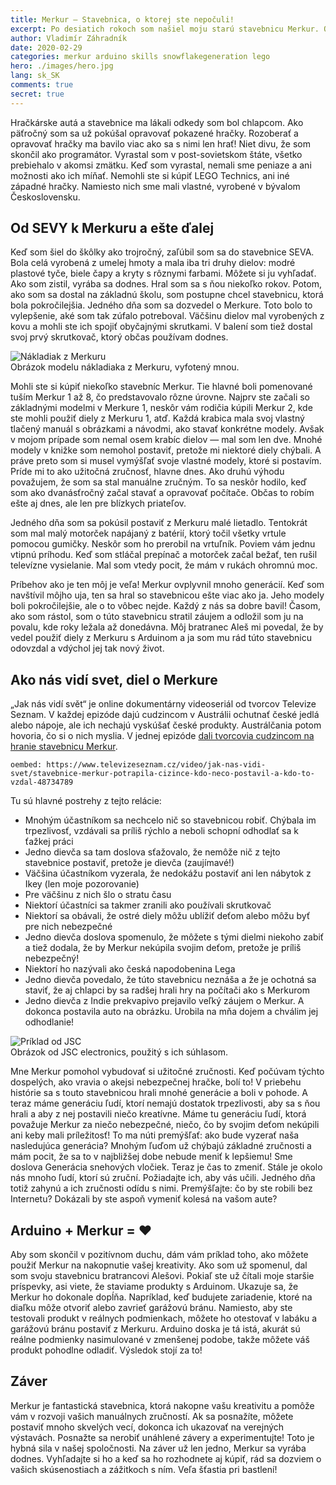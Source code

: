 ```yaml
---
title: Merkur — Stavebnica, o ktorej ste nepočuli!
excerpt: Po desiatich rokoch som našiel moju starú stavebnicu Merkur. Oživili sa spomienky a dostal som nápady, ako ju opäť na niečo využiť.
author: Vladimír Záhradník
date: 2020-02-29
categories: merkur arduino skills snowflakegeneration lego
hero: ./images/hero.jpg
lang: sk_SK
comments: true
secret: true
---
```

Hračkárske autá a stavebnice ma lákali odkedy som bol chlapcom. Ako päťročný som sa už pokúšal opravovať pokazené hračky. Rozoberať a opravovať hračky ma bavilo viac ako sa s nimi len hrať! Niet divu, že som skončil ako programátor. Vyrastal som v post-sovietskom štáte, všetko prebiehalo v akomsi zmätku. Keď som vyrastal, nemali sme peniaze a ani možnosti ako ich míňať. Nemohli ste si kúpiť LEGO Technics, ani iné západné hračky. Namiesto nich sme mali vlastné, vyrobené v bývalom Československu.

## Od SEVY k Merkuru a ešte ďalej
Keď som šiel do škôlky ako trojročný, zaľúbil som sa do stavebnice SEVA. Bola celá vyrobená z umelej hmoty a mala iba tri druhy dielov: modré plastové tyče, biele čapy a kryty s rôznymi farbami. Môžete si ju vyhľadať. Ako som zistil, vyrába sa dodnes. Hral som sa s ňou niekoľko rokov. Potom, ako som sa dostal na základnú školu, som postupne chcel stavebnicu, ktorá bola pokročilejšia. Jedného dňa som sa dozvedel o Merkure. Toto bolo to vylepšenie, aké som tak zúfalo potreboval. Väčšinu dielov mal vyrobených z kovu a mohli ste ich spojiť obyčajnými skrutkami. V balení som tiež dostal svoj prvý skrutkovač, ktorý občas používam dodnes.

<div className="Image__Large">
  <img src="./images/merkur-truck.jpg" alt="Nákladiak z Merkuru" />
  <figcaption>Obrázok modelu nákladiaka z Merkuru, vyfotený mnou.</figcaption>
</div>

Mohli ste si kúpiť niekoľko stavebníc Merkur. Tie hlavné boli pomenované tuším Merkur 1 až 8, čo predstavovalo rôzne úrovne. Najprv ste začali so základnými modelmi v Merkure 1, neskôr vám rodičia kúpili Merkur 2, kde ste mohli použiť diely z Merkuru 1, atď. Každá krabica mala svoj vlastný tlačený manuál s obrázkami a návodmi, ako stavať konkrétne modely. Avšak v mojom prípade som nemal osem krabíc dielov — mal som len dve. Mnohé modely v knižke som nemohol postaviť, pretože mi niektoré diely chýbali. A práve preto som si musel vymýšľať svoje vlastné modely, ktoré si postavím. Príde mi to ako užitočná zručnosť, hlavne dnes. Ako druhú výhodu považujem, že som sa stal manuálne zručným. To sa neskôr hodilo, keď som ako dvanásťročný začal stavať a opravovať počítače. Občas to robím ešte aj dnes, ale len pre blízkych priateľov.

Jedného dňa som sa pokúsil postaviť z Merkuru malé lietadlo. Tentokrát som mal malý motorček napájaný z batérií, ktorý točil všetky vrtule pomocou gumičky. Neskôr som ho prerobil na vrtuľník. Poviem vám jednu vtipnú príhodu. Keď som stláčal prepínač a motorček začal bežať, ten rušil televízne vysielanie. Mal som vtedy pocit, že mám v rukách ohromnú moc.

Príbehov ako je ten môj je veľa! Merkur ovplyvnil mnoho generácií. Keď som navštívil môjho uja, ten sa hral so stavebnicou ešte viac ako ja. Jeho modely boli pokročilejšie, ale o to vôbec nejde. Každý z nás sa dobre bavil! Časom, ako som rástol, som o túto stavebnicu stratil záujem a odložil som ju na povalu, kde roky ležala až donedávna. Môj bratranec Aleš mi povedal, že by vedel použiť diely z Merkuru s Arduinom a ja som mu rád túto stavebnicu odovzdal a vdýchol jej tak nový život.

## Ako nás vidí svet, diel o Merkure
„Jak nás vidí svět“ je online dokumentárny videoseriál od tvorcov Televize Seznam. V každej epizóde dajú cudzincom v Austrálii ochutnať české jedlá alebo nápoje, ale ich nechajú vyskúšať české produkty. Austrálčania potom hovoria, čo si o nich myslia. V jednej epizóde [dali tvorcovia cudzincom na hranie stavebnicu Merkur][jak-nas-vidi-svet-merkur].

`oembed: https://www.televizeseznam.cz/video/jak-nas-vidi-svet/stavebnice-merkur-potrapila-cizince-kdo-neco-postavil-a-kdo-to-vzdal-48734789`

Tu sú hlavné postrehy z tejto relácie:
- Mnohým účastníkom sa nechcelo nič so stavebnicou robiť. Chýbala im trpezlivosť, vzdávali sa príliš rýchlo a neboli schopní odhodlať sa k ťažkej práci
- Jedno dievča sa tam doslova sťažovalo, že nemôže nič z tejto stavebnice postaviť, pretože je dievča (zaujímavé!)
- Väčšina účastníkom vyzerala, že nedokážu postaviť ani len nábytok z Ikey (len moje pozorovanie)
- Pre väčšinu z nich šlo o stratu času
- Niektorí účastníci sa takmer zranili ako používali skrutkovač
- Niektorí sa obávali, že ostré diely môžu ublížiť deťom alebo môžu byť pre nich nebezpečné
- Jedno dievča doslova spomenulo, že môžete s tými dielmi niekoho zabiť a tiež dodala, že by Merkur nekúpila svojim deťom, pretože je príliš nebezpečný!
- Niektorí ho nazývali ako česká napodobenina Lega
- Jedno dievča povedalo, že túto stavebnicu neznáša a že je ochotná sa staviť, že aj chlapci by sa radšej hrali hry na počítači ako s Merkurom
- Jedno dievča z Indie prekvapivo prejavilo veľký záujem o Merkur. A dokonca postavila auto na obrázku. Urobila na mňa dojem a chválim jej odhodlanie!

<div className="Image__Large">
  <img src="./images/jsc-example.jpg" alt="Príklad od JSC" />
  <figcaption>Obrázok od JSC electronics, použitý s ich súhlasom.</figcaption>
</div>

Mne Merkur pomohol vybudovať si užitočné zručnosti. Keď počúvam týchto dospelých, ako vravia o akejsi nebezpečnej hračke, bolí to! V priebehu histórie sa s touto stavebnicou hrali mnohé generácie a boli v pohode. A teraz máme generáciu ľudí, ktorí nemajú dostatok trpezlivosti, aby sa s ňou hrali a aby z nej postavili niečo kreatívne. Máme tu generáciu ľudí, ktorá považuje Merkur za niečo nebezpečné, niečo, čo by svojim deťom nekúpili ani keby mali príležitosť! To ma núti premýšľať: ako bude vyzerať naša nasledujúca generácia? Mnohým ľuďom už chýbajú základné zručnosti a mám pocit, že sa to v najbližšej dobe nebude meniť k lepšiemu! Sme doslova Generácia snehových vločiek. Teraz je čas to zmeniť. Stále je okolo nás mnoho ľudí, ktorí sú zruční. Požiadajte ich, aby vás učili. Jedného dňa totiž zahynú a ich zručnosti odídu s nimi. Premýšľajte: čo by ste robili bez Internetu? Dokázali by ste aspoň vymeniť kolesá na vašom aute?

## Arduino + Merkur = ♥
Aby som skončil v pozitívnom duchu, dám vám príklad toho, ako môžete použiť Merkur na nakopnutie vašej kreativity. Ako som už spomenul, dal som svoju stavebnicu bratrancovi Alešovi. Pokiaľ ste už čítali moje staršie príspevky, asi viete, že staviame produkty s Arduinom. Ukazuje sa, že Merkur ho dokonale dopĺňa. Napríklad, keď budujete zariadenie, ktoré na diaľku môže otvoriť alebo zavrieť garážovú bránu. Namiesto, aby ste testovali produkt v reálnych podmienkach, môžete ho otestovať v labáku a garážovú bránu postaviť z Merkuru. Arduino doska je tá istá, akurát sú reálne podmienky nasimulované v zmenšenej podobe, takže môžete váš produkt pohodlne odladiť. Výsledok stojí za to!

<div class="Image__Medium">
  <YouTube videoId="tdHDJvpXWak" />
</div>

## Záver
Merkur je fantastická stavebnica, ktorá nakopne vašu kreativitu a pomôže vám v rozvoji vašich manuálnych zručností. Ak sa posnažíte, môžete postaviť mnoho skvelých vecí, dokonca ich ukazovať na verejných výstavách. Posnažte sa nerobiť unáhlené závery a experimentujte! Toto je hybná sila v našej spoločnosti. Na záver už len jedno, Merkur sa vyrába dodnes. Vyhľadajte si ho a keď sa ho rozhodnete aj kúpiť, rád sa dozviem o vašich skúsenostiach a zážitkoch s ním. Veľa šťastia pri bastlení!

[//]: # (Used references)
[jak-nas-vidi-svet-merkur]: https://www.televizeseznam.cz/video/jak-nas-vidi-svet/stavebnice-merkur-potrapila-cizince-kdo-neco-postavil-a-kdo-to-vzdal-48734789